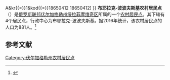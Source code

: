 {{Infobox Settlement
| official_name = 布耶拉克-波波夫斯基农村居民点
| native_name = Буерак-Поповское сельское поселение
| settlement_type = [[农村居民点|农村居民点]]
| subdivision_type = [[国家|国家]]
| subdivision_type1 = [[州_(俄罗斯)|州]]
| subdivision_type2 = [[区_(苏联)|区]]
| subdivision_name = {{RUS}}
| subdivision_name1 = [[伏尔加格勒州|伏尔加格勒州]]
| subdivision_name2 = [[绥拉菲摩维奇区|绥拉菲摩维奇区]]
| seat_type = 行政中心
| seat = 布耶拉克-波波夫斯基
| population_as_of=2016
| population_footnotes = <ref name=stat />
| population_total = 881
| coordinates_display = inline,title
| latd = 49 | latm = 33 | lats = 12 | latNS = N
| longd = 42 | longm = 36 | longs = 50 | longEW = E
| timezone = [[莫斯科时间|MSK]]
| utc_offset = +3
| blank_name = [[俄罗斯市政土地区划代码|OKTMO编码]]
| blank_info = [http://classif.spb.ru/classificators/view/tma.php?st{{=}}A&kr{{=}}1&kod{{=}}18650412 18650412]
}}
'''布耶拉克-波波夫斯基农村居民点'''（{{lang-ru|Буерак-Поповское сельское поселение}}）是[[俄罗斯联邦|俄罗斯联邦]][[伏尔加格勒州|伏尔加格勒州]][[绥拉菲摩维奇区|绥拉菲摩维奇区]]所属的一个[[农村居民点|农村居民点]]。其下辖有4个居民点，行政中心为布耶拉克-波波夫斯基。据2016年统计，该农村居民点的人口为881人。<ref name=stat>{{cite web | url = http://www.gks.ru/free_doc/doc_2016/bul_dr/mun_obr2016.rar | title = Численность населения Российской Федерации по муниципальным образованиям на 1 января 2016 года | language = ru | accessdate = 2016-12-18 | archive-date = 2019-05-13 | archive-url = https://web.archive.org/web/20190513150350/http://www.gks.ru/free_doc/doc_2016/bul_dr/mun_obr2016.rar | dead-url = no }}</ref>

== 参考文献 ==
{{reflist}}

{{Russia-stub}}

[[Category:伏尔加格勒州农村居民点|Category:伏尔加格勒州农村居民点]]